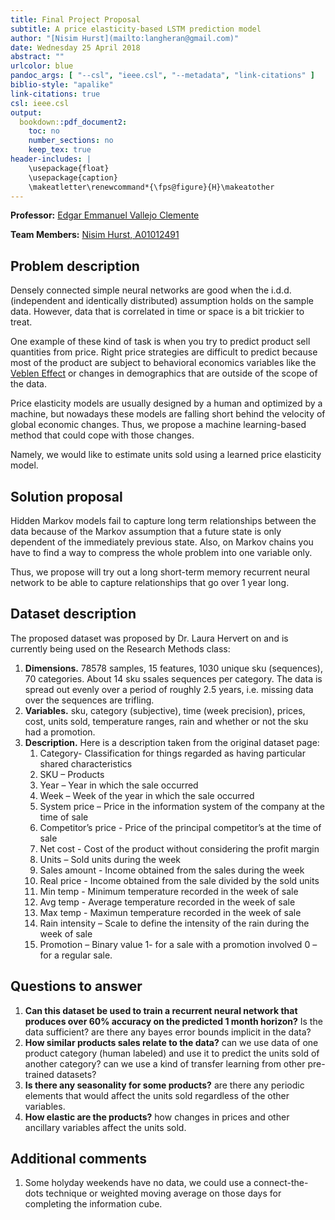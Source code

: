 ---
title: Final Project Proposal
subtitle: A price elasticity-based LSTM prediction model
author: "[Nisim Hurst](mailto:langheran@gmail.com)"
date: Wednesday 25 April 2018
abstract: ""
urlcolor: blue
pandoc_args: [ "--csl", "ieee.csl", "--metadata", "link-citations" ]
biblio-style: "apalike"
link-citations: true
csl: ieee.csl
output:
  bookdown::pdf_document2:
    toc: no
    number_sections: no
    keep_tex: true
header-includes: |
    \usepackage{float}
    \usepackage{caption}
    \makeatletter\renewcommand*{\fps@figure}{H}\makeatother
---

**Professor:** [Edgar Emmanuel Vallejo Clemente](mailto:vallejo@itesm.mx)

**Team Members:** [Nisim Hurst, A01012491](mailto:A01012491@itesm.mx) 

## Problem description

Densely connected simple neural networks are good when the i.d.d. (independent and identically distributed) assumption holds on the sample data. However, data that is correlated in time or space is a bit trickier to treat. 

One example of these kind of task is when you try to predict product sell quantities from price.  Right price strategies are difficult to predict because most of the product are subject to behavioral economics variables like the [Veblen Effect](https://en.wikipedia.org/wiki/Veblen_good) or changes in demographics that are outside of the scope of the data.

Price elasticity models are usually designed by a human and optimized by a machine, but nowadays these models are falling short behind the velocity of global economic changes. Thus, we propose a machine learning-based method that could cope with those changes.

Namely, we would like to estimate units sold using a learned price elasticity model.

## Solution proposal

Hidden Markov models fail to capture long term relationships between the data because of the Markov assumption that a future state is only dependent of the immediately previous state. Also, on Markov chains you have to find a way to compress the whole problem into one variable only.

Thus, we propose will try out a long short-term memory recurrent neural network to be able to capture relationships that go over 1 year long.

## Dataset description

The proposed dataset was proposed by Dr. Laura Hervert on and is currently being used on the Research Methods class:

1. **Dimensions.**  78578 samples, 15 features, 1030 unique sku (sequences), 70 categories. About 14 sku ssales sequences per category. The data is spread out evenly over a period of roughly 2.5 years, i.e. missing data over the sequences are trifling.
2. **Variables.** sku, category (subjective), time (week precision), prices, cost, units sold, temperature ranges, rain and whether or not the sku had a promotion. 
3. **Description.** Here is a description taken from the original dataset page:
    1. Category- Classification for things regarded as having particular shared characteristics
    1. SKU – Products
    1. Year – Year in which the sale occurred
    1. Week – Week of the year in which the sale occurred
    1. System price – Price in the information system of the company at the time of sale
    1. Competitor's price - Price of the principal competitor’s at the time of sale
    1. Net cost - Cost of the product without considering the profit margin
    1. Units – Sold units during the week
    1. Sales amount - Income obtained from the sales during the week
    1. Real price - Income obtained from the sale divided by the sold units
    1. Min temp - Minimum temperature recorded in the week of sale
    1. Avg temp - Average temperature recorded in the week of sale
    1. Max temp - Maximun temperature recorded in the week of sale
    1. Rain intensity – Scale to define the intensity of the rain during the week of sale
    1. Promotion – Binary value 1- for a sale with a promotion involved 0 – for a regular sale.

## Questions to answer

1. **Can this dataset be used to train a recurrent neural network that produces over 60% accuracy on the predicted 1 month horizon?** Is the data sufficient? are there any bayes error bounds implicit in the data?
2. **How similar products sales relate to the data?** can we use data of one product category (human labeled) and use it to predict the units sold of another category? can we use a kind of transfer learning from other pre-trained datasets?
3. **Is there any seasonality for some products?** are there any periodic elements that would affect the units sold regardless of the other variables.
4. **How elastic are the products?**  how changes in prices and other ancillary variables affect the units sold.

## Additional comments

1. Some holyday weekends have no data, we could use a connect-the-dots technique or weighted moving average on those days for completing the information cube.
